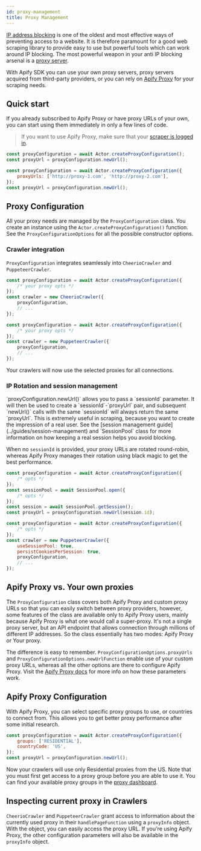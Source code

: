 ```yaml
---
id: proxy-management
title: Proxy Management
---
```



[IP address blocking](https://en.wikipedia.org/wiki/IP_address_blocking) is one of the oldest
and most effective ways of preventing access to a website. It is therefore paramount for
a good web scraping library to provide easy to use but powerful tools which can work around
IP blocking. The most powerful weapon in your anti IP blocking arsenal is a
[proxy server](https://en.wikipedia.org/wiki/Proxy_server).

With Apify SDK you can use your own proxy servers, proxy servers acquired from
third-party providers, or you can rely on [Apify Proxy](https://apify.com/proxy)
for your scraping needs.

## Quick start

If you already subscribed to Apify Proxy or have proxy URLs of your own, you can start using
them immediately in only a few lines of code.

> If you want to use Apify Proxy, make sure that your [scraper is logged in](../guides/apify-platform).

<!--DOCUSAURUS_CODE_TABS-->

<!-- Apify Proxy -->

```javascript
const proxyConfiguration = await Actor.createProxyConfiguration();
const proxyUrl = proxyConfiguration.newUrl();
```

<!-- Your own proxies -->

```javascript
const proxyConfiguration = await Actor.createProxyConfiguration({
    proxyUrls: ['http://proxy-1.com', 'http://proxy-2.com'],
});
const proxyUrl = proxyConfiguration.newUrl();
```

<!--END_DOCUSAURUS_CODE_TABS-->

## Proxy Configuration

All your proxy needs are managed by the <ApiLink to="apify/class/ProxyConfiguration">`ProxyConfiguration`</ApiLink> class. You create an instance using the <ApiLink to="apify/class/Actor#createProxyConfiguration">`Actor.createProxyConfiguration()`</ApiLink> function. See the <ApiLink to="apify/interface/ProxyConfigurationOptions">`ProxyConfigurationOptions`</ApiLink> for all the possible constructor options.

### Crawler integration

`ProxyConfiguration` integrates seamlessly into <CrawleeApiLink to="cheerio-crawler/class/CheerioCrawler">`CheerioCrawler`</CrawleeApiLink> and <CrawleeApiLink to="puppeteer-crawler/class/PuppeteerCrawler">`PuppeteerCrawler`</CrawleeApiLink>.

<!--DOCUSAURUS_CODE_TABS-->

<!-- CheerioCrawler -->

```javascript
const proxyConfiguration = await Actor.createProxyConfiguration({
    /* your proxy opts */
});
const crawler = new CheerioCrawler({
    proxyConfiguration,
    // ...
});
```

<!-- PuppeteerCrawler -->

```javascript
const proxyConfiguration = await Actor.createProxyConfiguration({
    /* your proxy opts */
});
const crawler = new PuppeteerCrawler({
    proxyConfiguration,
    // ...
});
```

<!--END_DOCUSAURUS_CODE_TABS-->

Your crawlers will now use the selected proxies for all connections.

### IP Rotation and session management

<ApiLink to="apify/class/ProxyConfiguration#newUrl">
    `proxyConfiguration.newUrl()`
</ApiLink>
allows you to pass a `sessionId` parameter. It will then be used to create a
`sessionId`-`proxyUrl` pair, and subsequent `newUrl()` calls with the same
`sessionId` will always return the same `proxyUrl`. This is extremely useful in
scraping, because you want to create the impression of a real user. See the
[session management guide](../guides/session-management) and
<CrawleeApiLink to="core/class/SessionPool">`SessionPool`</CrawleeApiLink> class
for more information on how keeping a real session helps you avoid blocking.

When no `sessionId` is provided, your proxy URLs are rotated round-robin, whereas Apify Proxy manages their rotation using black magic to get the best performance.

<!--DOCUSAURUS_CODE_TABS-->

<!-- Standalone -->

```javascript
const proxyConfiguration = await Actor.createProxyConfiguration({
    /* opts */
});
const sessionPool = await SessionPool.open({
    /* opts */
});
const session = await sessionPool.getSession();
const proxyUrl = proxyConfiguration.newUrl(session.id);
```

<!-- Crawlers -->

```javascript
const proxyConfiguration = await Actor.createProxyConfiguration({
    /* opts */
});
const crawler = new PuppeteerCrawler({
    useSessionPool: true,
    persistCookiesPerSession: true,
    proxyConfiguration,
    // ...
});
```

<!--END_DOCUSAURUS_CODE_TABS-->

## Apify Proxy vs. Your own proxies

The `ProxyConfiguration` class covers both Apify Proxy and custom proxy URLs so that
you can easily switch between proxy providers, however, some features of the class
are available only to Apify Proxy users, mainly because Apify Proxy is what
one would call a super-proxy. It's not a single proxy server, but an API endpoint
that allows connection through millions of different IP addresses. So the class
essentially has two modes: Apify Proxy or Your proxy.

The difference is easy to remember. <ApiLink to="apify/interface/ProxyConfigurationOptions#proxyUrls">`ProxyConfigurationOptions.proxyUrls`</ApiLink> and <ApiLink to="apify/interface/ProxyConfigurationOptions#newUrlFunction">`ProxyConfigurationOptions.newUrlFunction`</ApiLink> enable use of your custom proxy URLs, whereas all the other options are there to configure Apify Proxy. Visit the [Apify Proxy docs](https://docs.apify.com/proxy) for more info on how these parameters work.

## Apify Proxy Configuration

With Apify Proxy, you can select specific proxy groups to use, or countries to connect from.
This allows you to get better proxy performance after some initial research.

```javascript
const proxyConfiguration = await Actor.createProxyConfiguration({
    groups: ['RESIDENTIAL'],
    countryCode: 'US',
});
const proxyUrl = proxyConfiguration.newUrl();
```

Now your crawlers will use only Residential proxies from the US. Note that you must first get access
to a proxy group before you are able to use it. You can find your available proxy groups
in the [proxy dashboard](https://console.apify.com/proxy).

## Inspecting current proxy in Crawlers

`CheerioCrawler` and `PuppeteerCrawler` grant access to information about the currently used proxy
in their `handlePageFunction` using a <ApiLink to="apify/interface/ProxyInfo">`proxyInfo`</ApiLink> object.
With the object, you can easily access the proxy URL. If you're using Apify Proxy, the other
configuration parameters will also be available in the `proxyInfo` object.
